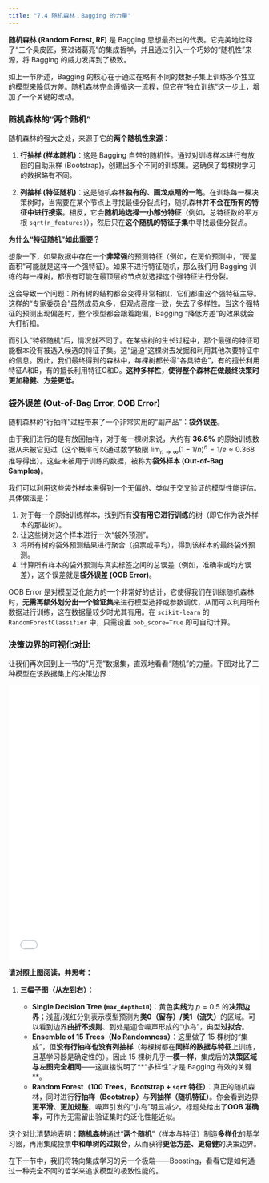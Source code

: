 ```yaml
---
title: "7.4 随机森林：Bagging 的力量"
---
```


**随机森林 (Random Forest, RF)** 是 Bagging 思想最杰出的代表。它完美地诠释了“三个臭皮匠，赛过诸葛亮”的集成哲学，并且通过引入一个巧妙的“随机性”来源，将 Bagging 的威力发挥到了极致。

如上一节所述，Bagging 的核心在于通过在略有不同的数据子集上训练多个独立的模型来降低方差。随机森林完全遵循这一流程，但它在“独立训练”这一步上，增加了一个关键的改动。

### 随机森林的“两个随机”

随机森林的强大之处，来源于它的**两个随机性来源**：

1.  **行抽样 (样本随机)**：这是 Bagging 自带的随机性。通过对训练样本进行有放回的自助采样 (Bootstrap)，创建出多个不同的训练集。这确保了每棵树学习的数据略有不同。

2.  **列抽样 (特征随机)**：这是随机森林**独有的、画龙点睛的一笔**。在训练每一棵决策树时，当需要在某个节点上寻找最佳分裂点时，随机森林**并不会在所有的特征中进行搜索**。相反，它会**随机地选择一小部分特征**（例如，总特征数的平方根 `sqrt(n_features)`），然后只在**这个随机的特征子集**中寻找最佳分裂点。

**为什么“特征随机”如此重要？**

想象一下，如果数据中存在一个**非常强**的预测特征（例如，在房价预测中，“房屋面积”可能就是这样一个强特征）。如果不进行特征随机，那么我们用 Bagging 训练的每一棵树，都很有可能在最顶层的节点就选择这个强特征进行分裂。

这会导致一个问题：所有树的结构都会变得非常相似，它们都由这个强特征主导。这样的“专家委员会”虽然成员众多，但观点高度一致，失去了多样性。当这个强特征的预测出现偏差时，整个模型都会跟着跑偏，Bagging “降低方差”的效果就会大打折扣。

而引入“特征随机”后，情况就不同了。在某些树的生长过程中，那个最强的特征可能根本没有被选入候选的特征子集。这“逼迫”这棵树去发掘和利用其他次要特征中的信息。因此，我们最终得到的森林中，每棵树都长得“各具特色”，有的擅长利用特征A和B，有的擅长利用特征C和D。**这种多样性，使得整个森林在做最终决策时更加稳健、方差更低。**

### 袋外误差 (Out-of-Bag Error, OOB Error)

随机森林的“行抽样”过程带来了一个非常实用的“副产品”：**袋外误差**。

由于我们进行的是有放回抽样，对于每一棵树来说，大约有 **36.8%** 的原始训练数据从未被它见过（这个概率可以通过数学极限 $\lim_{n \to \infty} (1 - 1/n)^n = 1/e \approx 0.368$ 推导得出）。这些未被用于训练的数据，被称为**袋外样本 (Out-of-Bag Samples)**。

我们可以利用这些袋外样本来得到一个无偏的、类似于交叉验证的模型性能评估。具体做法是：

1.  对于每一个原始训练样本，找到所有**没有用它进行训练**的树（即它作为袋外样本的那些树）。
2.  让这些树对这个样本进行一次“袋外预测”。
3.  将所有树的袋外预测结果进行聚合（投票或平均），得到该样本的最终袋外预测。
4.  计算所有样本的袋外预测与真实标签之间的总误差（例如，准确率或均方误差），这个误差就是**袋外误差 (OOB Error)**。

OOB Error 是对模型泛化能力的一个非常好的估计，它使得我们在训练随机森林时，**无需再额外划分出一个验证集**来进行模型选择或参数调优，从而可以利用所有数据进行训练，这在数据量较少时尤其有用。在 `scikit-learn` 的 `RandomForestClassifier` 中，只需设置 `oob_score=True` 即可自动计算。

### 决策边界的可视化对比

让我们再次回到上一节的“月亮”数据集，直观地看看“随机”的力量。下图对比了三种模型在该数据集上的决策边界：

<iframe src="../assets/ch07/rf_vs_tree_boundary_simple.html" width="100%" height="550" frameborder="0"></iframe>

**请对照上图阅读，并思考：**

1. **三幅子图（从左到右）：**

   * **Single Decision Tree (`max_depth=10`)**：黄色**实线**为 $p=0.5$ 的**决策边界**；浅蓝/浅红分别表示模型预测为**类0（留存）/类1（流失）**的区域。可以看到边界**曲折不规则**、到处是迎合噪声形成的“小岛”，典型**过拟合**。
   * **Ensemble of 15 Trees（No Randomness）**：这里做了 15 棵树的“集成”，但**没有行抽样也没有列抽样**（每棵树都在**同样的数据与特征**上训练，且基学习器是确定性的）。因此 15 棵树几乎**一模一样**，集成后的**决策区域与左图完全相同**——这直接说明了\*\*“多样性”才是 Bagging 有效的关键\*\*。
   * **Random Forest（100 Trees，Bootstrap + `sqrt` 特征）**：真正的随机森林，同时进行**行抽样（Bootstrap）**与**列抽样（随机特征）**。你会看到边界**更平滑、更加规整**，噪声引发的“小岛”明显减少。标题处给出了**OOB 准确率**，可作为无需留出验证集时的泛化性能近似。


这个对比清楚地表明：**随机森林**通过“**两个随机**”（样本与特征）制造**多样化**的基学习器，再用集成投票**中和单树的过拟合**，从而获得**更低方差、更稳健**的决策边界。


在下一节中，我们将转向集成学习的另一个极端——Boosting，看看它是如何通过一种完全不同的哲学来追求模型的极致性能的。
